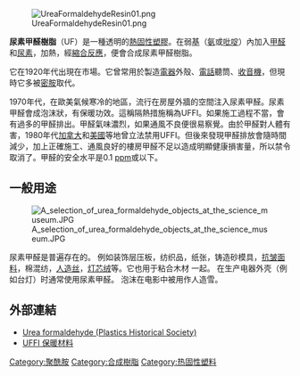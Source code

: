 [[File:UreaFormaldehydeResin01.png|right]]

'''尿素甲醛樹脂'''（UF）是一種透明的[[熱固性塑料|熱固性]][[塑膠|塑膠]]。在弱[[鹽基|基]]（[[氨|氨]]或[[吡啶|吡啶]]）內加入[[甲醛|甲醛]]和[[尿素|尿素]]，加熱，經[[縮合反應|縮合反應]]，便會合成尿素甲醛樹脂。

它在1920年代出現在市場。它曾常用於製造[[電器|電器]]外殼、[[電話|電話]]聽筒、[[收音機|收音機]]，但現時它多被[[密胺|密胺]]取代。

1970年代，在歐美氣候寒冷的地區，流行在房屋外牆的空間注入尿素甲醛。尿素甲醛會成泡沫狀，有保暖功效。這稱隔熱措施稱為UFFI。如果施工過程不當，會有過多的甲醛排出。甲醛氣味濃烈，如果通風不良便很易察覺。由於甲醛對人體有害，1980年代[[加拿大|加拿大]]和[[美國|美國]]等地曾立法禁用UFFI。但後來發現甲醛排放會隨時間減少，加上正確施工、通風良好的樓房甲醛不足以造成明顯健康損害量，所以禁令取消了。甲醛的安全水平是0.1 [[百萬分率|ppm]]或以下。

== 一般用途 ==
[[File:A_selection_of_urea_formaldehyde_objects_at_the_science_museum.JPG|thumb]]

尿素甲醛是普遍存在的。 例如装饰层压板，纺织品，纸张，铸造砂模具，[[抗皱面料|抗皱面料]]，棉混纺，[[人造丝|人造丝]]，[[灯芯绒|灯芯绒]]等。它也用于粘合木材 一起。 在生产电器外壳（例如台灯）时通常使用尿素甲醛。 泡沫在电影中被用作人造雪。

==外部連結==
* [https://web.archive.org/web/20070701015158/http://www.plastiquarian.com/uf.htm Urea formaldehyde (Plastics Historical Society)]
* [https://web.archive.org/web/20070930193336/http://home.ipoline.com/~house/ch-uffi.html UFFI 保暖材料]

{{Authority control}}
[[Category:聚酰胺|Category:聚酰胺]]
[[Category:合成樹脂|Category:合成樹脂]]
[[Category:热固性塑料|Category:热固性塑料]]